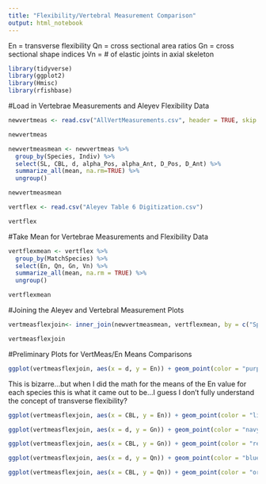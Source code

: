 ```yaml
---
title: "Flexibility/Vertebral Measurement Comparison"
output: html_notebook
---
```


En = transverse flexibility
Qn = cross sectional area ratios
Gn = cross sectional shape indices
Vn = # of elastic joints in axial skeleton

```r
library(tidyverse)
library(ggplot2)
library(Hmisc)
library(rfishbase)
```

#Load in Vertebrae Measurements and Aleyev Flexibility Data
```r
newvertmeas <- read.csv("AllVertMeasurements.csv", header = TRUE, skip = 1)

newvertmeas
```

```r
newvertmeasmean <- newvertmeas %>%
  group_by(Species, Indiv) %>%
  select(SL, CBL, d, alpha_Pos, alpha_Ant, D_Pos, D_Ant) %>%
  summarize_all(mean, na.rm=TRUE) %>%
  ungroup()

newvertmeasmean
```


```r
vertflex <- read.csv("Aleyev Table 6 Digitization.csv")

vertflex
```

#Take Mean for Vertebrae Measurements and Flexibility Data
```r
vertflexmean <- vertflex %>%
  group_by(MatchSpecies) %>% 
  select(En, Qn, Gn, Vn) %>%
  summarize_all(mean, na.rm = TRUE) %>%
  ungroup()

vertflexmean
```

#Joining the Aleyev and Vertebral Measurement Plots 
```r
vertmeasflexjoin<- inner_join(newvertmeasmean, vertflexmean, by = c("Species" = "MatchSpecies"))

vertmeasflexjoin
```


#Preliminary Plots for VertMeas/En Means Comparisons
```r
ggplot(vertmeasflexjoin, aes(x = d, y = En)) + geom_point(color = "purple")
```
This is bizarre...but when I did the math for the means of the En value for each species this is what it came out to be...I guess I don't fully understand the concept of transverse flexibility? 

```r
ggplot(vertmeasflexjoin, aes(x = CBL, y = En)) + geom_point(color = "light green")
```

```r
ggplot(vertmeasflexjoin, aes(x = d, y = Gn)) + geom_point(color = "navy blue")
```

```r
ggplot(vertmeasflexjoin, aes(x = CBL, y = Gn)) + geom_point(color = "red")
```

```r
ggplot(vertmeasflexjoin, aes(x = d, y = Qn)) + geom_point(color = "blue")
```

```r
ggplot(vertmeasflexjoin, aes(x = CBL, y = Qn)) + geom_point(color = "orange")
```


